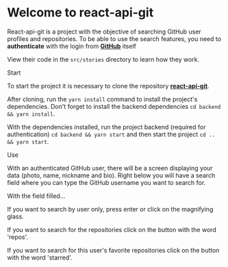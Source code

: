
<Meta title="Example/Introduction" />

<style>{`
  .subheading {
    --mediumdark: '#999999';
    font-weight: 900;
    font-size: 13px;
    color: #999;
    letter-spacing: 6px;
    line-height: 24px;
    text-transform: uppercase;
    margin-bottom: 12px;
    margin-top: 40px;
  }

  .link-list {
    display: grid;
    grid-template-columns: 1fr;
    grid-template-rows: 1fr 1fr;
    row-gap: 10px;
  }

  @media (min-width: 620px) {
    .link-list {
      row-gap: 20px;
      column-gap: 20px;
      grid-template-columns: 1fr 1fr;
    }
  }

  @media all and (-ms-high-contrast:none) {
  .link-list {
      display: -ms-grid;
      -ms-grid-columns: 1fr 1fr;
      -ms-grid-rows: 1fr 1fr;
    }
  }

  
`}</style>

# Welcome to react-api-git

React-api-git is a project with the objective of searching GitHub user profiles and repositories.
To be able to use the search features, you need to **authenticate** with the login from [**GitHub**](https://github.com/) itself

View their code in the `src/stories` directory to learn how they work.

<div className="subheading">Start</div>

To start the project it is necessary to clone the repository
[**react-api-git**](https://github.com/MatheusSan/react-api-git).

After cloning, run the `yarn install` command to install the project's
dependencies. Don't forget to install the backend dependencies `cd backend && yarn install`.

With the dependencies installed, run the project backend (required for
authentication) `cd backend && yarn start` and then start the project `cd .. && yarn start`.

<div className="subheading">Use</div>

With an authenticated GitHub user, there will be a screen displaying your data (photo,
name, nickname and bio). Right below you will have a search field where you can type
the GitHub username you want to search for.

With the field filled...

If you want to search by user only, press enter or click on the magnifying glass.

If you want to search for the repositories click on the button with the word 'repos'.

If you want to search for this user's favorite repositories click on the button with the word 'starred'.

